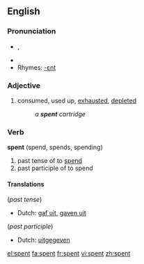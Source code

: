 ==English==

{{rank|marriage|religious|allow|875|spent|soldiers|speech|fast}}

===Pronunciation===
*{{IPA|/ˈspɛnt/}}, {{SAMPA|/"spEnt/}}
*{{audio|en-us-spent.ogg|Audio (US)}}
*Rhymes: [[Rhymes:English:-ɛnt|-ɛnt]]

===Adjective===
{{en-adj|-}}

# consumed, used up, [[exhaust]]ed, [[deplete]]d
#:''a '''spent''' cartridge''

===Verb===
'''spent''' (spend, spends, spending)

# past tense of to [[spend]]
# past participle of to spend

====Translations====
(''past tense'')
*Dutch: [[gaf uit]], [[gaven uit]]

(''past participle'')
*Dutch: [[uitgegeven]]

[[el:spent]]
[[fa:spent]]
[[fr:spent]]
[[vi:spent]]
[[zh:spent]]